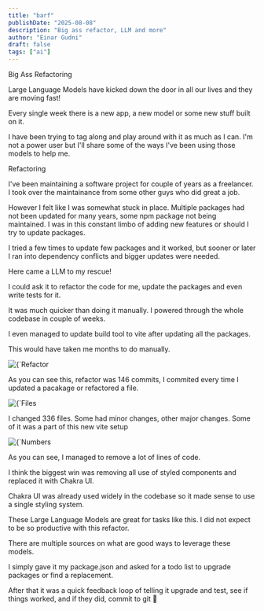 ```yaml
---
title: "barf"
publishDate: "2025-08-08"
description: "Big ass refactor, LLM and more"
author: "Einar Gudni"
draft: false
tags: ["ai"]
---
```



<div class="mt-4">

<SubHeading>Big Ass Refactoring</SubHeading>

<div class="mt-4">
  <p class="mt-2">Large Language Models have kicked down the door in all our lives and they are moving fast!</p>

  <p class="mt-2">Every single week there is a new app, a new model or some new stuff built on it.</p>

  <p class="mt-2">I have been trying to tag along and play around with it as much as I can. I'm not a power user but I'll share some of the ways I've been using those models to help me.</p>
</div>

<SubHeading>Refactoring</SubHeading>

<div>
  <p class="mt-2">I've been maintaining a software project for couple of years as a freelancer. I took over the maintainance from some other guys who did great a job.</p>

  <p class="mt-2">However I felt like I was somewhat stuck in place. Multiple packages had not been updated for many years, some npm package not being maintained. I was in this constant limbo of adding new features or should I try to update packages.</p>

  <p class="mt-2">I tried a few times to update few packages and it worked, but sooner or later I ran into dependency conflicts and bigger updates were needed.</p>

  <p class="mt-2">Here came a LLM to my rescue!</p>

  <p class="mt-2">I could ask it to refactor the code for me, update the packages and even write tests for it.</p>

  <p class="mt-2">It was much quicker than doing it manually. I powered through the whole codebase in couple of weeks.</p>

  <p class="mt-2">I even managed to update build tool to vite after updating all the packages.</p>

  <p class="mt-2">This would have taken me months to do manually.</p>

  <div class="flex items-center justify-center">
    <Image
      alt={`Refactor example`}
      src={commits}
      width={1042 / 2}
      height={401 / 2}
      class="my-4 rounded-md"
    />
  </div>

<p class="mt-2">As you can see this, refactor was 146 commits, I commited every time I updated a pacakage or refactored a file.</p>

  <div class="flex items-center justify-center">
    <Image
      alt={`Files refactored`}
      src={files}
      width={1042 / 2}
      height={401 / 2}
      class="my-4 rounded-md"
    />
  </div>
 
  <p class="mt-2">I changed 336 files. Some had minor changes, other major changes. Some of it was a part of this new vite setup</p>

  <div class="flex items-center justify-center">
    <Image
      alt={`Numbers of lines`}
      src={numbers}
      width={1042 / 2}
      height={401 / 2}
      class="my-4 rounded-md"
     />
  </div>

  <p class="mt-2">As you can see, I managed to remove a lot of lines of code.</p>

  <p class="mt-2">I think the biggest win was removing all use of styled components and replaced it with Chakra UI.</p>
 
  <p class="mt-2">Chakra UI was already used widely in the codebase so it made sense to use a single styling system.</p>

  <p class="mt-2">These Large Language Models are great for tasks like this. I did not expect to be so productive with this refactor.</p>

  <p class="mt-2">There are multiple sources on what are good ways to leverage these models.</p>

  <p class="mt-2">I simply gave it my package.json and asked for a todo list to upgrade packages or find a replacement.</p>

  <p class="mt-2">After that it was a quick feedback loop of telling it upgrade and test, see if things worked, and if they did, commit to git 🤖</p>
</div>

</div>
